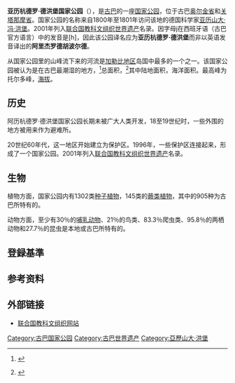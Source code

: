 {{世界遗产概要表
|zh_name =亚历杭德罗·德洪堡国家公园
|site_img =File:Bahía_de_Taco_4918.jpg
|site_img_capt =
|site_img_width =350px
|en_name =Alejandro de Humboldt National Park
|fr_name =Parc national Alejandro de Humboldt
|country ={{CUB}}
|Region = 拉丁美洲和加勒比地区
|area =69,341 ha 
|criterion_c =(ix)(x)
|ID =839
|rg_year =2001
|Danger_year =
|ex_rg_year =
|iucn =
|remarks =
|org_url =http://whc.unesco.org/en/list/839
|map_img =
|map_img_width =
|locator_x =
|locator_y =
|Coor =
}}
{{Infobox Protected area
| name = Alejandro de Humboldt National Park
| iucn_category = II
| photo = Alejandro de Humboldt National Park.jpg
| photo_caption = Alejandro de Humboldt National Park
| map = Cuba
| location = [[古巴|古巴]]
| nearest_city = [[关塔那摩|关塔那摩]]
| coordinates = {{coords|20|27|N|75|00|W|display=inline, title}}
| area_km2 = 711.38
| area_ref = <ref name=snap/>
| established = 
| visitation_num =
| visitation_year =
| governing_body =
}}
'''亚历杭德罗·德洪堡国家公园'''（{{lang-es|Parque Nacional Alejandro de Humboldt}}），是[[古巴|古巴]]的一座[[国家公园|国家公园]]，位于古巴[[奥尔金省|奥尔金省]]和[[关塔那摩省|关塔那摩省]]。国家公园的名称来自1800年至1801年访问该地的德国科学家[[亚历山大·冯·洪堡|亚历山大·冯·洪堡]]。2001年列入[[联合国教科文组织|联合国教科文组织]][[世界遗产|世界遗产]]名录。因字母j在西班牙语（古巴官方语言）中的发音是[h]，因此该公园译名应为'''亚历杭德罗·德洪堡'''而非以英语发音译出的'''阿里杰罗德胡波尔德'''。

从国家公园里的山峰流下来的河流是[[加勒比地区|加勒比地区]]岛国中最多的一个之一。该国家公园被认为是在古巴最潮湿的地方，<ref name=rhc>{{cite web |url=http://www.radiohc.cu/espanol/medioambiente/parques/alejandrohumboldt1.htm |title=Parque Nacional Alejandro de Humboldt |author=Radio Habana |accessdate=2007-10-10 |archiveurl=https://web.archive.org/web/20071005012745/http://www.radiohc.cu/espanol/medioambiente/parques/alejandrohumboldt1.htm |archivedate=2007-10-05 |deadurl=yes }} {{Es icon}}</ref>总面积{{Convert|711.38|km2|sqmi}}，<ref name=snap>{{cite web |url=http://www.snap.cu/viewpage.php?page_id=2 |title=Protected Areas |author=National Protected Areas System of Cuba |year=2005 |accessdate=2009-07-09 }}{{dead link|date=2017年11月 |bot=InternetArchiveBot |fix-attempted=yes }}</ref>其中陆地面积{{Convert|685.72|km2|sqmi}}，海洋面积{{Convert|22.63|km2|sqmi}}。最高峰为托尔多峰，[[海拔|海拔]]{{Convert|1168|m|ft}}。

== 历史 ==
阿历杭德罗·德洪堡国家公园长期未被广大人类开发，18至19世纪时，一些外围的地方被用来作为避难所。

20世纪60年代，这一地区开始建立为保护区。1996年，一些保护区连接起来，形成了一个国家公园。2001年列入[[联合国教科文组织|联合国教科文组织]][[世界遗产|世界遗产]]名录。

== 生物 ==
植物方面，国家公园内有1302类[[种子植物|种子植物]]，145类的[[蕨类植物|蕨类植物]]，其中的905种为古巴所特有的。

动物方面，至少有30％的[[哺乳动物|哺乳动物]]、21％的鸟类、83.3％爬虫类、95.8％的两栖动物和27.7％的昆虫是本地或古巴所特有的。

== 登録基準 ==
{{世界遺産基準|9|10}}

== 参考资料 ==
{{Reflist}}

== 外部链接 ==
*[http://whc.unesco.org/pg.cfm?cid=31&id_site=839 联合国教科文组织网站]{{Wayback|url=http://whc.unesco.org/pg.cfm?cid=31&id_site=839 |date=20110418071753 }}

{{古巴世界遗产}}

{{Authority control}}
{{DEFAULTSORT:阿里杰罗德胡波尔德国家公园}}
[[Category:古巴国家公园|Category:古巴国家公园]]
[[Category:古巴世界遗产|Category:古巴世界遗产]]
[[Category:亞歷山大·洪堡|Category:亞歷山大·洪堡]]